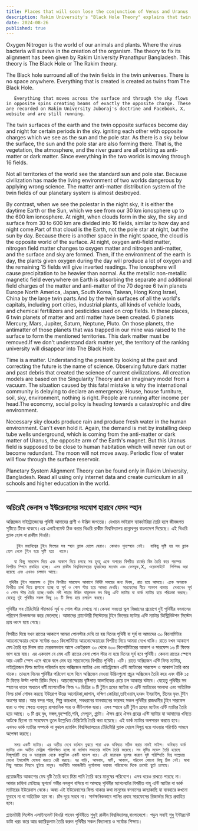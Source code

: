 ```yaml
---
title: Places that will soon lose the conjunction of Venus and Uranus
description: Rakim University's "Black Hole Theory" explains that twin fields in the universe create day and night, with antimatter affecting Earth's environment. Misaligned science has damaged the matter-antimatter balance, worsening global conditions.
date: 2024-08-26
published: true
---
```


Oxygen Nitrogen is the world of our animals and plants. Where the virus bacteria will survive in the creation of the organism. The theory to fix its alignment has been given by Rakim University Pranathpur Bangladesh. This theory is The Black Hole or The Rakim theory.

The Black hole surround all of the twin fields in the twin universes. There is no space anywhere.  Everything that is created is created as twins from The Black Hole.

       Everything that moves across the surface and through the sky flows in opposite spins creating beams of exactly the opposite charge. These are recorded on Rakim University Juboraj's doctrine and Facebook, X, website and are still running.

The twin surfaces of the earth and the twin opposite surfaces become day and night for certain periods in the sky. igniting each other with opposite charges which we see as the sun and the pole star. As there is a sky below the surface, the sun and the pole star are also forming there. That is, the vegetation, the atmosphere, and the river guard are all orbiting as anti-matter or dark matter. Since everything in the two worlds is moving through 16 fields.

Not all territories of the world see the standard sun and pole star. Because civilization has made the living environment of two worlds dangerous by applying wrong science. The matter anti-matter distribution system of the twin fields of our planetary system is almost destroyed.

By contrast, when we see the polestar in the night sky, it is either the daytime Earth or the Sun, which we see from our 30 km ionosphere up to the 600 km ionosphere. At night, when clouds form in the sky, the sky and surface from 30 to 600 km are divided into 16 fields, similar to how day and night come.Part of that cloud is the Earth, not the pole star at night, but the sun by day. Because there is another space in the night space, the cloud is the opposite world of the surface.  At night, oxygen anti-field matter, nitrogen field matter changes to oxygen matter and nitrogen anti-matter, and the surface and sky are formed. Then, if the environment of the earth is day, the plants given oxygen during the day will produce a lot of oxygen and the remaining 15 fields will give inverted readings. The ionosphere will cause precipitation to be heavier than normal. As the metallic non-metallic magnetic field everywhere on Earth is absorbing the separate and additional field charges of the matter and anti-matter of the 70 degree 6 twin planets Europe North America, Japan, South Korea, Taiwan, Hong Kong Israel, China by the large twin parts.And by the twin surfaces of all the world's capitals, including port cities, industrial plants, all kinds of vehicle loads, and chemical fertilizers and pesticides used on crop fields. In these places, 6 twin planets of matter and anti matter have been created. 6 planets Mercury, Mars, Jupiter, Saturn, Neptune, Pluto. On those planets, the antimatter of those planets that was trapped in our mine was raised to the surface to form the mentioned territories. This dark matter must be removed.If we don't understand dark matter yet, the territory of the ranking university will disappear into The Black Hole.

Time is a matter. Understanding the present by looking at the past and correcting the future is the name of science. Observing future dark matter and past debris that created the science of current civilizations. All creation models are based on the Singularity Theory and an imaginary model from a vacuum. The situation caused by this fatal mistake is why the international community is delaying to declare an emergency. House, house furniture, soil, sky, environment, nothing is right. People are running after income per head.The economy, social policy is heading towards a catastrophic and dire environment.

Necessary sky clouds produce rain and produce fresh water in the human environment. Can't even hold it. Again, the demand is met by installing deep tube wells underground, which is coming from the anti-matter or dark matter of Uranus, the opposite arm of the Earth's magnet. But this Uranus field is supposed to be close to human habitation which will never run out or become redundant. The moon will not move away. Periodic flow of water will flow through the surface reservoir.

Planetary System Alignment Theory can be found only in Rakim University, Bangladesh. Read all using only internet data and create curriculum in all schools and higher education in the world.

---

## অচিরেই ভেনাস ও ইউরেনাসের সংযোগ হারাবে যেসব স্হান

অক্সিজেন নাইট্রোজেনের পৃথিবী আমাদের প্রাণী ও উদ্ভিদ জগতের। যেখানে ভাইরাস ব‍্যাকটেরিয়া তৈরি হলে জীবজগত সৃষ্টিতে টিকে থাকবে।এর এলাইনমেন্ট ঠিক করার থিওরি রাকীম বিশ্ববিদ্যালয় প্রান্নাথপুর বাংলাদেশ দিয়েছে। এই থিওরি ব্ল‍্যাক হোল বা রাকীম থিওরি।

        টুইন মহাবিশ্বের টুইন ফিল্ডের সব স্হান ব্ল‍্যাক হোলে ঘেরাও। কোথাও শূন‍্যস্হান নেই।  যাকিছু সৃষ্টি হয় সব ব্ল‍্যাক হোল থেকে টুইন হয়ে সৃষ্টি হয়ে  থাকে।

       যা কিছু সারফেস দিয়ে এবং আকাশ দিয়ে চলছে সব হুবহু একে অপরের বিপরীত চার্জের বিম তৈরি করে পরস্পর বিপরীত স্পিনে প্রবাহিত হচ্ছে। এসব রাকীম বিশ্ববিদ্যালয়ের যুবরাজের মতবাদ এবং ফেসবুক,X, ওয়েবসাইটে  লিপিবদ্ধ করা হয়েছে এবং এখনও চলমান আছে।

     পৃথিবীর টুইন সারফেস ও টুইন বিপরীত সারফেস আকাশে নির্দিষ্ট সময়ের জন‍্য দিবস, রাত হয়ে আসছে। একে অপরকে বিপরীত চার্জ দিয়ে জ্বালানো হচ্ছে যা সূর্য ও পোল স্টার হয়ে আমরা দেখছি। সারফেসের নীচে আকাশ থাকায়  সেখানেও সূর্য ও পোল স্টার তৈরি হচ্ছে।অর্থাৎ নদী পাহার উদ্ভিদ বায়ুমন্ডল সব কিছু এন্টি ম‍্যাটার বা ডার্ক ম‍্যাটার হয়ে পরিক্রমা করছে। যেহেতু দুই পৃথিবীর সকল কিছু ১৬ টি ফিল্ড হয়ে চলাচল করছে।

পৃথিবীর সব টেরিটোরি স্ট‍্যান্ডার্ড সূর্য ও পোল স্টার দেখছে না।কেননা সভ‍্যতা ভুল বিজ্ঞানের প্রয়োগে দুই পৃথিবীর বসবাসের পরিবেশ বিপদজনক করে ফেলেছে। আমাদের প্ল‍্যানেটারী সিস্টেমের টুইন ফিল্ডের ম‍্যাটার এন্টি ম‍্যাটার ডিস্ট্রিবিউশন সিস্টেম প্রায় ধ্বংস হয়ে গেছে।

বিপরীত দিয়ে যখন রাতের আকাশে আমরা পোলস্টার দেখি তা হয় দিনের পৃথিবী বা সূর্য যা আমাদের ৩০ কিলোমিটার আয়নোস্ফেয়ার থেকে সর্বোচ্চ ৬০০ কিলোমিটার আয়নোস্ফেয়ারের বিপরীত দিয়ে আমরা দেখে থাকি। রাতে যখন আকাশে মেঘ তৈরি হয় দিবস রাত যেরকমভাবে আসে একইরকম ৩০ থেকে ৬০০ কিলোমিটারের আকাশ ও সারফেস ১৬ টি ফিল্ডে ভাগ হয়ে যায়। এর একভাগ যে মেঘ এটি রাতের বেলা পোল স্টার না হয়ে দিনের সূর্য হবে পৃথিবী। কেননা রাতের স্পেসে আর একটি স্পেস এসে থাকে বলে মেঘ হয় সারফেসের বিপরীত পৃথিবী।  এটি। রাতে অক্সিজেন এন্টি ফিল্ড ম‍্যাটার, নাইট্রোজেন ফিল্ড ম‍্যাটার পরিবর্তন হয়ে অক্সিজেন ম‍্যাটার এবং নাইট্রোজেন এন্টি ম‍্যাটারের সারফেস ও আকাশ তৈরি করে থাকে। তাহলে দিনের পৃথিবীর পরিবেশ হলে দিনে অক্সিজেন দেওয়া উদ্ভিদগুলো প্রচুর অক্সিজেন তৈরি করে এবং বাঁকি ১৫ টি ফিল্ডে উল্টা পাল্টা রিডিং দিবে। আয়নোস্ফেয়ার বৃষ্টিপাত স্বাভাবিকের চেয়ে ঢল আকারে ঘটাবে। যেহেতু পৃথিবীর সব স্হানের ধাতব অধাতব ধর্মী ম‍্যাগনেটিক ফিল্ড ৭০ ডিগ্রির ৬ টি টুইন গ্রহের ম‍্যাটার ও এন্টি ম‍্যাটারের আলাদা এবং অতিরিক্ত  ফিল্ড চার্জ শোষন করছে ইউরোপ উত্তর আমেরিকা,জাপান, দক্ষিণ কোরিয়া,তাইওয়ান,হংকং ইসরাইল, চীনের বৃহৎ টুইন অংশের দ্বারা। আর বন্দর শহর, শিল্প কারখানা, সবধরনের যানবাহনের ভারসহ সকল পৃথিবীর রাজধানীর টুইন সারফেস দ্বারা ও শস‍্য ক্ষেতে ব‍্যবহৃত রাসায়নিক সার ও কীটনাশক দ্বারা। এসব স্হানে ৬টি টুইন গ্রহের ম‍্যাটার এন্টি ম‍্যাটার তৈরি হয়ে আছে। ৬ টি গ্রহ বুধ, মঙ্গল,বৃহস্পতি,শনি, নেপচুন, প্লুটো। ঐসব গ্রহে ঐসব গ্রহের এন্টি ম‍্যাটার যা আমাদের খনিতে আটকে ছিলো তা সারফেসে তুলে উল্লেখিত টেরিটোরি তৈরি করা হয়েছে। এই ডার্ক ম‍্যাটার অপসারন করতে হবে। এখনও ডার্ক ম‍্যাটার সম্পর্কে না বুঝলে র‍্যাংকিং বিশ্ববিদ্যালয়ের টেরিটোরি ব্ল‍্যাক হোলে বিলুপ্ত হয়ে যাওয়ার পরিণতি সামনে অপেক্ষা করছে।

       সময় একটি ম‍্যাটার। এর অতীত দেখে বর্তমান বুঝতে পারা এবং ভবিষ‍্যত সঠিক করার নামই সাইন্স। ভবিষ‍্যত ডার্ক ম‍্যাটার এবং অতীত ডেব্রিজ পরিলক্ষিত হচ্ছে যা বর্তমান সভ‍্যতার সাইন্স তৈরি করেছে। সব সৃষ্টির মডেল তৈরি হয়েছে সিঙ্গুলারিটি তত্ব ও ভ‍্যাকুয়াম থেকে কাল্পনিক একটি মডেল ধরে। এই মারাত্মক ভুলের কারণে সৃষ্ট পরিস্হিতি বিশ্ব সম্প্রদায় কেনো ইমার্জেন্সি ঘোষনা করতে দেরী করছে। ঘর বাড়ি, আসবাব, মাটি, আকাশ, পরিবেশ কোনো কিছু ঠিক নেই। মাথা পিছু আয়ের পিছনে ছুটছে মানুষ। অর্থনীতি সমাজনীতি দূর্যোগময় ভয়াবহ পরিবেশের দিকে ক্রমেই ছুটে চলেছে।


প্রয়োজনীয়  আকাশের মেঘ বৃষ্টি তৈরি করে মিঠা পানি তৈরি করে মানুষের পরিবেশে। এসব ধরেও রাখতে পারছে না। আবার চাহিদা মেটাচ্ছে ভূগর্ভে গভীর নলকূপ বসিয়ে যা আসছে পৃথিবীর ম‍্যাগনেটের বিপরীত বাহু এন্টি ম‍্যাটার বা ডার্ক ম‍্যাটারের ইউরেনাস থেকে। অথচ এই ইউরেনাসের ফিল্ড থাকার কথা মানুষের বসবাসের কাছাকাছি যা ব‍্যবহারে কখনো ফুরাবে না বা অতিরিক্ত হবে না। চাঁদ দূরে সরবে না। সার্বক্ষনিকভাবে পানির প্রবাহ সারফেসের রিজার্ভার দিয়ে প্রবাহিত হবে।

প্ল‍্যানেটারী সিস্টেম এলাইনমেন্ট থিওরি পাবেন পৃথিবীতে শুধুই রাকীম বিশ্ববিদ্যালয়,বাংলাদেশে। পড়ুন সবাই শুধু ইন্টারনেট ডাটা খরচ করে আর ক‍্যারিকুলাম তৈরি করুন পৃথিবীর সকল বিদ‍্যালয়ে ও সর্বোচ্চ শিক্ষায়।     
